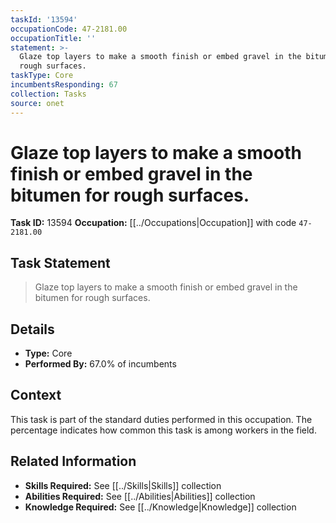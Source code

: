 ```yaml
---
taskId: '13594'
occupationCode: 47-2181.00
occupationTitle: ''
statement: >-
  Glaze top layers to make a smooth finish or embed gravel in the bitumen for
  rough surfaces.
taskType: Core
incumbentsResponding: 67
collection: Tasks
source: onet
---
```

# Glaze top layers to make a smooth finish or embed gravel in the bitumen for rough surfaces.

**Task ID:** 13594
**Occupation:** [[../Occupations|Occupation]] with code `47-2181.00`

## Task Statement

> Glaze top layers to make a smooth finish or embed gravel in the bitumen for rough surfaces.

## Details

- **Type:** Core
- **Performed By:** 67.0% of incumbents

## Context

This task is part of the standard duties performed in this occupation. The percentage indicates how common this task is among workers in the field.

## Related Information

- **Skills Required:** See [[../Skills|Skills]] collection
- **Abilities Required:** See [[../Abilities|Abilities]] collection
- **Knowledge Required:** See [[../Knowledge|Knowledge]] collection
